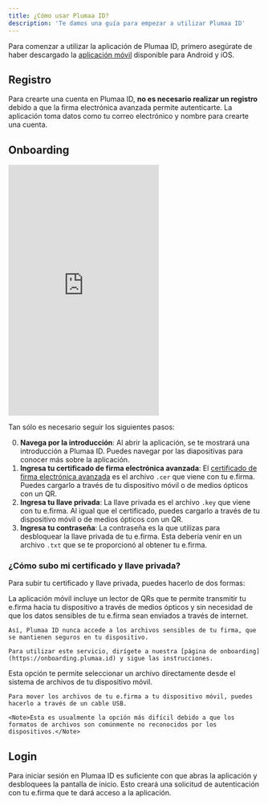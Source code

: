 ```yaml
---
title: ¿Cómo usar Plumaa ID?
description: 'Te damos una guía para empezar a utilizar Plumaa ID'
---
```


Para comenzar a utilizar la aplicación de Plumaa ID, primero asegúrate de haber descargado la [aplicación móvil](https://plumaaid.app.link/) disponible para Android y iOS.

## Registro

Para crearte una cuenta en Plumaa ID, **no es necesario realizar un registro** debido a que la firma electrónica avanzada permite autenticarte. La aplicación toma datos como tu correo electrónico y nombre para crearte una cuenta.

## Onboarding

<iframe
  height="500"
  src="https://www.youtube.com/embed/17N5IPgrJ60"
  title="YouTube video player"
  frameborder="0"
  allow="accelerometer; autoplay; clipboard-write; encrypted-media; gyroscope; picture-in-picture"
  allowfullscreen
></iframe>

Tan sólo es necesario seguir los siguientes pasos:

0. **Navega por la introducción**: Al abrir la aplicación, se te mostrará una introducción a Plumaa ID. Puedes navegar por las diapositivas para conocer más sobre la aplicación.
1. **Ingresa tu certificado de firma electrónica avanzada**: El [certificado de firma electrónica avanzada](/advanced/electronic-signature/trust-service-providers#certificados-de-firma-electronica-avanzada) es el archivo `.cer` que viene con tu e.firma. Puedes cargarlo a través de tu dispositivo móvil o de medios ópticos con un QR.
2. **Ingresa tu llave privada**: La llave privada es el archivo `.key` que viene con tu e.firma. Al igual que el certificado, puedes cargarlo a través de tu dispositivo móvil o de medios ópticos con un QR.
3. **Ingresa tu contraseña**: La contraseña es la que utilizas para desbloquear la llave privada de tu e.firma. Esta debería venir en un archivo `.txt` que se te proporcionó al obtener tu e.firma.

### ¿Cómo subo mi certificado y llave privada?

Para subir tu certificado y llave privada, puedes hacerlo de dos formas:

<AccordionGroup>
  <Accordion title="Comparte tus archivos por medios ópticos" icon="qrcode">
    La aplicación móvil incluye un lector de QRs que te permite transmitir tu e.firma hacia tu dispositivo a través de medios ópticos y sin necesidad de que los datos sensibles de tu e.firma sean enviados a través de internet.

    Así, Plumaa ID nunca accede a los archivos sensibles de tu firma, que se mantienen seguros en tu dispositivo.

    Para utilizar este servicio, dirígete a nuestra [página de onboarding](https://onboarding.plumaa.id) y sigue las instrucciones.
  </Accordion>

  <Accordion title="Con el archivo en tu dispositivo móvil" icon="file-export">
    Esta opción te permite seleccionar un archivo directamente desde el sistema de archivos de tu dispositivo móvil.

    Para mover los archivos de tu e.firma a tu dispositivo móvil, puedes hacerlo a través de un cable USB.

    <Note>Esta es usualmente la opción más difícil debido a que los formatos de archivos son comúnmente no reconocidos por los dispositivos.</Note>
  </Accordion>
</AccordionGroup>

## Login

Para iniciar sesión en Plumaa ID es suficiente con que abras la aplicación y desbloquees la pantalla de inicio. Esto creará una solicitud de autenticación con tu e.firma que te dará acceso a la aplicación.
